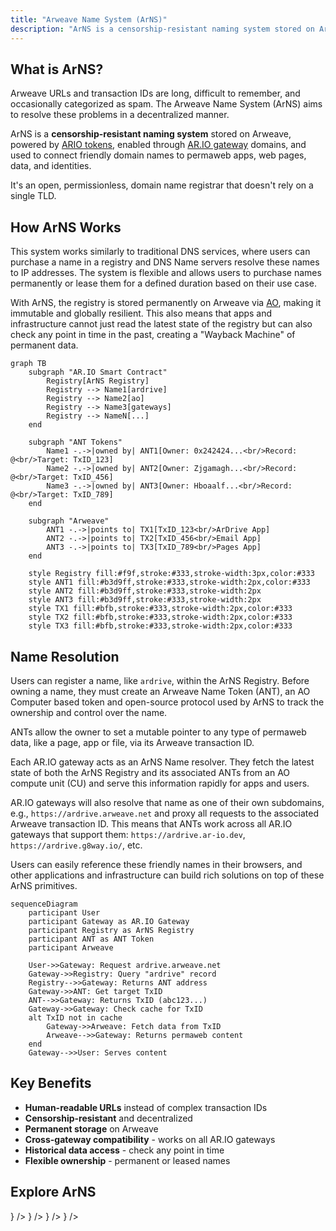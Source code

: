 ```yaml
---
title: "Arweave Name System (ArNS)"
description: "ArNS is a censorship-resistant naming system stored on Arweave, powered by ARIO tokens, enabled through AR.IO gateway domains, and used to connect friendly domain names to permaweb apps, web pages, data, and identities."
---
```



## What is ArNS?

Arweave URLs and transaction IDs are long, difficult to remember, and occasionally categorized as spam. The Arweave Name System (ArNS) aims to resolve these problems in a decentralized manner.

ArNS is a **censorship-resistant naming system** stored on Arweave, powered by [ARIO tokens](/learn/token), enabled through [AR.IO gateway](/learn/gateways) domains, and used to connect friendly domain names to permaweb apps, web pages, data, and identities.

It's an open, permissionless, domain name registrar that doesn't rely on a single TLD.

## How ArNS Works

This system works similarly to traditional DNS services, where users can purchase a name in a registry and DNS Name servers resolve these names to IP addresses. The system is flexible and allows users to purchase names permanently or lease them for a defined duration based on their use case.

With ArNS, the registry is stored permanently on Arweave via [AO](/glossary), making it immutable and globally resilient. This also means that apps and infrastructure cannot just read the latest state of the registry but can also check any point in time in the past, creating a "Wayback Machine" of permanent data.

```mermaid
graph TB
    subgraph "AR.IO Smart Contract"
        Registry[ArNS Registry]
        Registry --> Name1[ardrive]
        Registry --> Name2[ao]
        Registry --> Name3[gateways]
        Registry --> NameN[...]
    end
    
    subgraph "ANT Tokens"
        Name1 -.->|owned by| ANT1[Owner: 0x242424...<br/>Record: @<br/>Target: TxID_123]
        Name2 -.->|owned by| ANT2[Owner: Zjgamagh...<br/>Record: @<br/>Target: TxID_456]
        Name3 -.->|owned by| ANT3[Owner: Hboaalf...<br/>Record: @<br/>Target: TxID_789]
    end
    
    subgraph "Arweave"
        ANT1 -.->|points to| TX1[TxID_123<br/>ArDrive App]
        ANT2 -.->|points to| TX2[TxID_456<br/>Email App]
        ANT3 -.->|points to| TX3[TxID_789<br/>Pages App]
    end
    
    style Registry fill:#f9f,stroke:#333,stroke-width:3px,color:#333
    style ANT1 fill:#b3d9ff,stroke:#333,stroke-width:2px,color:#333
    style ANT2 fill:#b3d9ff,stroke:#333,stroke-width:2px
    style ANT3 fill:#b3d9ff,stroke:#333,stroke-width:2px
    style TX1 fill:#bfb,stroke:#333,stroke-width:2px,color:#333
    style TX2 fill:#bfb,stroke:#333,stroke-width:2px,color:#333
    style TX3 fill:#bfb,stroke:#333,stroke-width:2px,color:#333
```

## Name Resolution

Users can register a name, like `ardrive`, within the ArNS Registry. Before owning a name, they must create an Arweave Name Token (ANT), an AO Computer based token and open-source protocol used by ArNS to track the ownership and control over the name.

ANTs allow the owner to set a mutable pointer to any type of permaweb data, like a page, app or file, via its Arweave transaction ID.

Each AR.IO gateway acts as an ArNS Name resolver. They fetch the latest state of both the ArNS Registry and its associated ANTs from an AO compute unit (CU) and serve this information rapidly for apps and users.

AR.IO gateways will also resolve that name as one of their own subdomains, e.g., `https://ardrive.arweave.net` and proxy all requests to the associated Arweave transaction ID. This means that ANTs work across all AR.IO gateways that support them: `https://ardrive.ar-io.dev`, `https://ardrive.g8way.io/`, etc.

Users can easily reference these friendly names in their browsers, and other applications and infrastructure can build rich solutions on top of these ArNS primitives.

```mermaid
sequenceDiagram
    participant User
    participant Gateway as AR.IO Gateway
    participant Registry as ArNS Registry
    participant ANT as ANT Token
    participant Arweave
    
    User->>Gateway: Request ardrive.arweave.net
    Gateway->>Registry: Query "ardrive" record
    Registry-->>Gateway: Returns ANT address
    Gateway->>ANT: Get target TxID
    ANT-->>Gateway: Returns TxID (abc123...)
    Gateway->>Gateway: Check cache for TxID
    alt TxID not in cache
        Gateway->>Arweave: Fetch data from TxID
        Arweave-->>Gateway: Returns permaweb content
    end
    Gateway-->>User: Serves content
```

## Key Benefits

- **Human-readable URLs** instead of complex transaction IDs
- **Censorship-resistant** and decentralized
- **Permanent storage** on Arweave
- **Cross-gateway compatibility** - works on all AR.IO gateways
- **Historical data access** - check any point in time
- **Flexible ownership** - permanent or leased names


## Explore ArNS

<Cards>
  <Card 
    title="Register ArNS Names" 
    description="Learn how to register permanent names and understand validation rules"
    href="/learn/arns/name-registration"
    icon={<Globe className="w-8 h-8" />}
  />
  <Card 
    title="ANT Tokens" 
    description="Understand ownership, control, and interaction permissions for names"
    href="/learn/arns/ant-tokens"
    icon={<Key className="w-8 h-8" />}
  />
  <Card 
    title="Pricing Model" 
    description="Explore dynamic pricing, demand factors, and gateway discounts"
    href="/learn/arns/pricing-model"
    icon={<DollarSign className="w-8 h-8" />}
  />
  <Card 
    title="Buy ArNS Names" 
    description="Start registering names for your permanent applications"
    href="https://arns.app"
    icon={<ShoppingCart className="w-8 h-8" />}
  />
</Cards>
